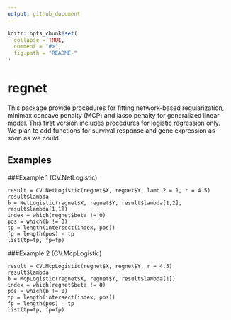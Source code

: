 ```yaml
---
output: github_document
---
```


<!-- README.md is generated from README.Rmd. Please edit that file -->

```r
knitr::opts_chunk$set(
  collapse = TRUE,
  comment = "#>",
  fig.path = "README-"
)
```
# regnet

This package provide procedures for fitting network-based regularization,
minimax concave penalty (MCP) and lasso penalty for generalized linear model. This first
version includes procedures for logistic regression only. We plan to add functions for 
survival response and gene expression as soon as we could. 

## Examples

###Example.1 (CV.NetLogistic)
```
result = CV.NetLogistic(regnet$X, regnet$Y, lamb.2 = 1, r = 4.5)  
result$lambda  
b = NetLogistic(regnet$X, regnet$Y, result$lambda[1,2], result$lambda[1,1])  
index = which(regnet$beta != 0)  
pos = which(b != 0)  
tp = length(intersect(index, pos))  
fp = length(pos) - tp  
list(tp=tp, fp=fp)  
```

###Example.2 (CV.McpLogistic)
```
result = CV.McpLogistic(regnet$X, regnet$Y, r = 4.5)  
result$lambda  
b = McpLogistic(regnet$X, regnet$Y, result$lambda[1])  
index = which(regnet$beta != 0)  
pos = which(b != 0)  
tp = length(intersect(index, pos))  
fp = length(pos) - tp  
list(tp=tp, fp=fp)  
```
